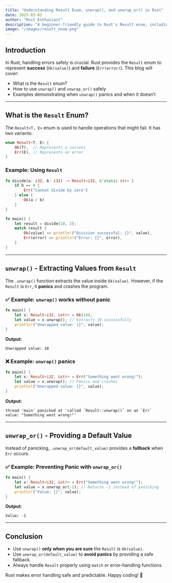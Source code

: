 ---
title: "Understanding Result Enum, unwrap(), and unwrap_or() in Rust"
date: 2025-03-02
author: "Rust Enthusiast"
description: "A beginner-friendly guide to Rust's Result enum, including unwrap() and unwrap_or() with examples."
image: "/images/result_enum.png"
---

## Introduction

In Rust, handling errors safely is crucial. Rust provides the `Result` enum to represent **success** (`Ok(value)`) and **failure** (`Err(error)`). This blog will cover:

- What is the `Result` enum?
- How to use `unwrap()` and `unwrap_or()` safely
- Examples demonstrating when `unwrap()` panics and when it doesn’t

---

## What is the `Result` Enum?

The `Result<T, E>` enum is used to handle operations that might fail. It has two variants:

```rust
enum Result<T, E> {
    Ok(T),  // Represents a success
    Err(E), // Represents an error
}
```

### Example: Using `Result`
```rust
fn divide(a: i32, b: i32) -> Result<i32, &'static str> {
    if b == 0 {
        Err("Cannot divide by zero")
    } else {
        Ok(a / b)
    }
}

fn main() {
    let result = divide(10, 2);
    match result {
        Ok(value) => println!("Division successful: {}", value),
        Err(error) => println!("Error: {}", error),
    }
}
```

---

## `unwrap()` - Extracting Values from `Result`

The `.unwrap()` function extracts the value inside `Ok(value)`. However, if the `Result` is `Err`, it **panics** and crashes the program.

### ✅ Example: `unwrap()` works without panic
```rust
fn main() {
    let x: Result<i32, &str> = Ok(10);
    let value = x.unwrap(); // Extracts 10 successfully
    println!("Unwrapped value: {}", value);
}
```
**Output:**
```
Unwrapped value: 10
```

### ❌ Example: `unwrap()` panics
```rust
fn main() {
    let x: Result<i32, &str> = Err("Something went wrong!");
    let value = x.unwrap(); // Panics and crashes
    println!("Unwrapped value: {}", value);
}
```
**Output:**
```
thread 'main' panicked at 'called `Result::unwrap()` on an `Err` value: "Something went wrong!"'
```

---

## `unwrap_or()` - Providing a Default Value

Instead of panicking, `.unwrap_or(default_value)` provides a **fallback** when `Err` occurs.

### ✅ Example: Preventing Panic with `unwrap_or()`
```rust
fn main() {
    let x: Result<i32, &str> = Err("Something went wrong!");
    let value = x.unwrap_or(-1); // Returns -1 instead of panicking
    println!("Value: {}", value);
}
```
**Output:**
```
Value: -1
```

---

## Conclusion

- Use `unwrap()` **only when you are sure** the `Result` is `Ok(value)`.
- Use `unwrap_or(default_value)` to **avoid panics** by providing a safe fallback.
- Always handle `Result` properly using `match` or error-handling functions.

Rust makes error handling safe and predictable. Happy coding! 🚀